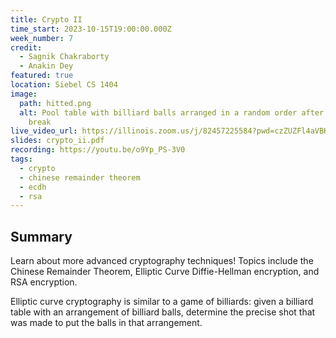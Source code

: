 ```yaml
---
title: Crypto II
time_start: 2023-10-15T19:00:00.000Z
week_number: 7
credit:
  - Sagnik Chakraborty
  - Anakin Dey
featured: true
location: Siebel CS 1404
image:
  path: hitted.png
  alt: Pool table with billiard balls arranged in a random order after a single
    break
live_video_url: https://illinois.zoom.us/j/82457225584?pwd=czZUZFl4aVBKN3Y4KzRvbHZOaDg4QT09
slides: crypto_ii.pdf
recording: https://youtu.be/o9Yp_PS-3V0
tags:
  - crypto
  - chinese remainder theorem
  - ecdh
  - rsa
---
```

## Summary

Learn about more advanced cryptography techniques! Topics include the Chinese Remainder Theorem, Elliptic Curve Diffie-Hellman encryption, and RSA encryption.

Elliptic curve cryptography is similar to a game of billiards: given a billiard table with an arrangement of billiard balls, determine the precise shot that was made to put the balls in that arrangement.